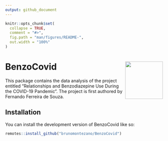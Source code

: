 ```yaml
---
output: github_document
---
```


<!-- README.md is generated from README.Rmd. Please edit that file -->

```r
knitr::opts_chunk$set(
  collapse = TRUE,
  comment = "#>",
  fig.path = "man/figures/README-",
  out.width = "100%"
)
```

# BenzoCovid <img src="man/figures/logo.png" align="right" width = "120px"/>

<!-- badges: start -->
<!-- badges: end -->

This package contains the data analysis of the project entitled "Relationships and Benzodiazepine Use During the COVID-19 Pandemic". The project is first authored
by Fernando Ferreira de Souza.

## Installation

You can install the development version of BenzoCovid like so:

``` r
remotes::install_github("brunomontezano/BenzoCovid")
```
